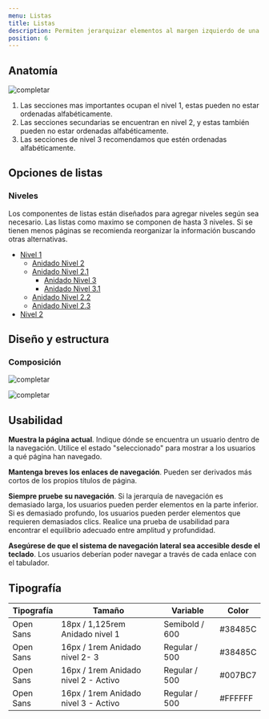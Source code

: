 ```yaml
---
menu: Listas
title: Listas
description: Permiten jerarquizar elementos al margen izquierdo de una página, o mostrar la subnavegación dentro de una sección de un sitio web.
position: 6
---
```


## Anatomía

![completar](/componentes/listas/anatomia-1.svg)

1. Las secciones mas importantes ocupan el nivel 1, estas pueden no estar ordenadas alfabéticamente.
2. Las secciones secundarias se encuentran en nivel 2, y estas también pueden no estar ordenadas alfabéticamente.
3. Las secciones de nivel 3 recomendamos que estén ordenadas alfabéticamente.

## Opciones de listas

### Niveles

Los componentes de listas están diseñados para agregar niveles según sea necesario. Las listas como maximo se componen de hasta 3 niveles. Si se tienen menos páginas se recomienda reorganizar la información buscando otras alternativas.

<Example>
<Row>
<Col items={2}>

<nav className="nav-container">
<ul className="nav flex-column">
<li className="nav-item">
<a className="nav-link nav-link-header" href="#">
  Nivel 1
</a>
<ul className="nav flex-column">
<li className="nav-item">
  <a className="nav-link" href="#">
    Anidado Nivel 2
  </a>
</li>
<li className="nav-item">
  <a className="nav-link active" href="#">
    Anidado Nivel 2.1
  </a>
  <ul className="nav nav-pills flex-column">
    <li className="nav-item">
      <a className="nav-link" href="#">
        Anidado Nivel 3
      </a>
    </li>
    <li className="nav-item">
      <a className="nav-link active" href="#">
        Anidado Nivel 3.1
      </a>
    </li>
  </ul>
</li>
<li className="nav-item">
  <a className="nav-link" href="#">
    Anidado Nivel 2.2
  </a>
</li>
<li className="nav-item">
  <a className="nav-link" href="#">
    Anidado Nivel 2.3
  </a>
</li>
</ul>
</li>

<li className="nav-item">
<a className="nav-link nav-link-header" href="#">
  Nivel 2
</a>
</li>
</ul>
</nav>

</Col>
</Row>
</Example>

## Diseño y estructura

### Composición

![completar](/componentes/listas/composicion-1.svg)

![completar](/componentes/listas/composicion-2.svg)

## Usabilidad

**Muestra la página actual**. Indique dónde se encuentra un usuario dentro de la navegación. Utilice el estado "seleccionado" para mostrar a los usuarios a qué página han navegado.

**Mantenga breves los enlaces de navegación**. Pueden ser derivados más cortos de los propios títulos de página.

**Siempre pruebe su navegación**. Si la jerarquía de navegación es demasiado larga, los usuarios pueden perder elementos en la parte inferior. Si es demasiado profundo, los usuarios pueden perder elementos que requieren demasiados clics. Realice una prueba de usabilidad para encontrar el equilibrio adecuado entre amplitud y profundidad.

**Asegúrese de que el sistema de navegación lateral sea accesible desde el teclado**. Los usuarios deberían poder navegar a través de cada enlace con el tabulador.

## Tipografía

| Tipografía | Tamaño                               | Variable       | Color   |
| ---------- | ------------------------------------ | -------------- | ------- |
| Open Sans  | 18px / 1,125rem Anidado nivel 1      | Semibold / 600 | #38485C |
| Open Sans  | 16px / 1rem Anidado nivel 2- 3       | Regular / 500  | #38485C |
| Open Sans  | 16px / 1rem Anidado nivel 2 - Activo | Regular / 500  | #007BC7 |
| Open Sans  | 16px / 1rem Anidado nivel 3 - Activo | Regular / 500  | #FFFFFF |
